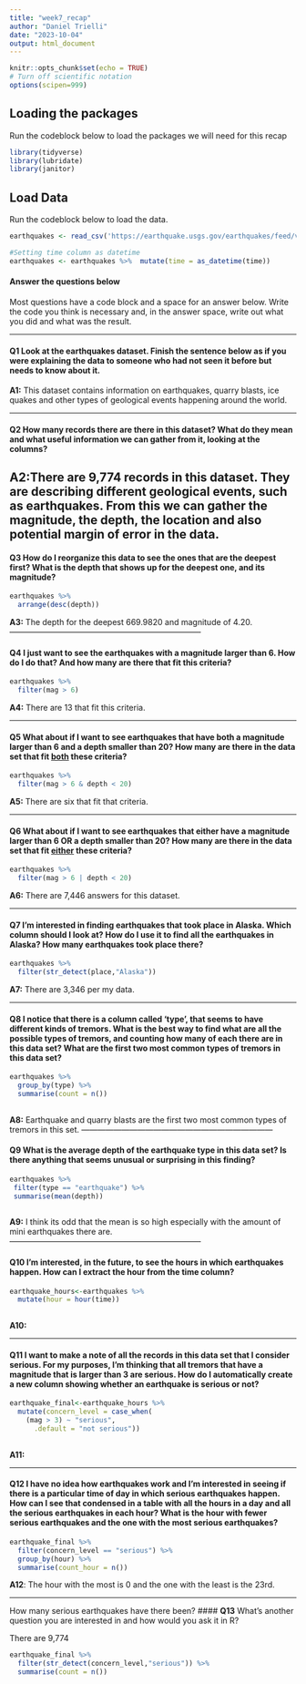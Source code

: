```yaml
---
title: "week7_recap"
author: "Daniel Trielli"
date: "2023-10-04"
output: html_document
---
```


```r
knitr::opts_chunk$set(echo = TRUE)
# Turn off scientific notation
options(scipen=999)
```

## Loading the packages

Run the codeblock below to load the packages we will need for this recap

```r
library(tidyverse)
library(lubridate)
library(janitor)
```

## Load Data

Run the codeblock below to load the data.

```r
earthquakes <- read_csv('https://earthquake.usgs.gov/earthquakes/feed/v1.0/summary/all_month.csv')

#Setting time column as datetime
earthquakes <- earthquakes %>%  mutate(time = as_datetime(time))
```

#### Answer the questions below

Most questions have a code block and a space for an answer below. Write the code you think is necessary and, in the answer space, write out what you did and what was the result.

------------------------------------------------------------------------

#### **Q1** Look at the earthquakes dataset. Finish the sentence below as if you were explaining the data to someone who had not seen it before but needs to know about it.

**A1:** This dataset contains information on earthquakes, quarry blasts, ice quakes and other types of geological events happening around the world. 

------------------------------------------------------------------------

#### **Q2** How many records there are there in this dataset? What do they mean and what useful information we can gather from it, looking at the columns?

**A2:**There are 9,774 records in this dataset. They are describing different geological events, such as earthquakes. From this we can gather the magnitude, the depth, the location and also potential margin of error in the data. 
------------------------------------------------------------------------

#### **Q3** How do I reorganize this data to see the ones that are the deepest first? What is the depth that shows up for the deepest one, and its magnitude?

```r
earthquakes %>% 
  arrange(desc(depth))

```

**A3:**
The depth for the deepest 669.9820 and magnitude of 4.20. 
------------------------------------------------------------------------

#### **Q4** I just want to see the earthquakes with a magnitude larger than 6. How do I do that? And how many are there that fit this criteria?

```r
earthquakes %>% 
  filter(mag > 6)

```

**A4:** There are 13 that fit this criteria.

------------------------------------------------------------------------

#### **Q5** What about if I want to see earthquakes that have both a magnitude larger than 6 and a depth smaller than 20? How many are there in the data set that fit [both]{.underline} these criteria?

```r
earthquakes %>% 
  filter(mag > 6 & depth < 20)

```

**A5:** There are six that fit that criteria. 

------------------------------------------------------------------------

#### **Q6** What about if I want to see earthquakes that either have a magnitude larger than 6 OR a depth smaller than 20? How many are there in the data set that fit [either]{.underline} these criteria?

```r
earthquakes %>% 
  filter(mag > 6 | depth < 20)
```

**A6:** There are 7,446 answers for this dataset. 

------------------------------------------------------------------------

#### **Q7** I'm interested in finding earthquakes that took place in Alaska. Which column should I look at? How do I use it to find all the earthquakes in Alaska? How many earthquakes took place there?

```r
earthquakes %>% 
  filter(str_detect(place,"Alaska"))

```

**A7:** There are 3,346 per my data. 

------------------------------------------------------------------------

#### **Q8** I notice that there is a column called 'type', that seems to have different kinds of tremors. What is the best way to find what are all the possible types of tremors, and counting how many of each there are in this data set? What are the first two most common types of tremors in this data set?

```r
earthquakes %>% 
  group_by(type) %>% 
  summarise(count = n())
              
```

**A8:**
Earthquake and quarry blasts are the first two most common types of tremors in this set. 
------------------------------------------------------------------------

#### **Q9** What is the average depth of the earthquake type in this data set? Is there anything that seems unusual or surprising in this finding?

```r
earthquakes %>% 
 filter(type == "earthquake") %>% 
 summarise(mean(depth))
  
```

**A9:**
I think its odd that the mean is so high especially with the amount of mini earthquakes there are. 
------------------------------------------------------------------------

#### **Q10** I'm interested, in the future, to see the hours in which earthquakes happen. How can I extract the hour from the time column?

```r
earthquake_hours<-earthquakes %>% 
  mutate(hour = hour(time))
  

```

**A10:**

------------------------------------------------------------------------

#### **Q11** I want to make a note of all the records in this data set that I consider serious. For my purposes, I'm thinking that all tremors that have a magnitude that is larger than 3 are serious. How do I automatically create a new column showing whether an earthquake is serious or not?

```r
earthquake_final<-earthquake_hours %>% 
  mutate(concern_level = case_when(
    (mag > 3) ~ "serious",
      .default = "not serious"))
  
```

**A11:**

------------------------------------------------------------------------

#### **Q12** I have no idea how earthquakes work and I'm interested in seeing if there is a particular time of day in which serious earthquakes happen. How can I see that condensed in a table with all the hours in a day and all the serious earthquakes in each hour? What is the hour with fewer serious earthquakes and the one with the most serious earthquakes?

```r
earthquake_final %>% 
  filter(concern_level == "serious") %>% 
  group_by(hour) %>% 
  summarise(count_hour = n())
```

**A12**: The hour with the most is 0 and the one with the least is the 23rd. 

------------------------------------------------------------------------

How many serious earthquakes have there been?
#### **Q13** What's another question you are interested in and how would you ask it in R?

There are 9,774 

```r
earthquake_final %>% 
  filter(str_detect(concern_level,"serious")) %>% 
  summarise(count = n())

```
